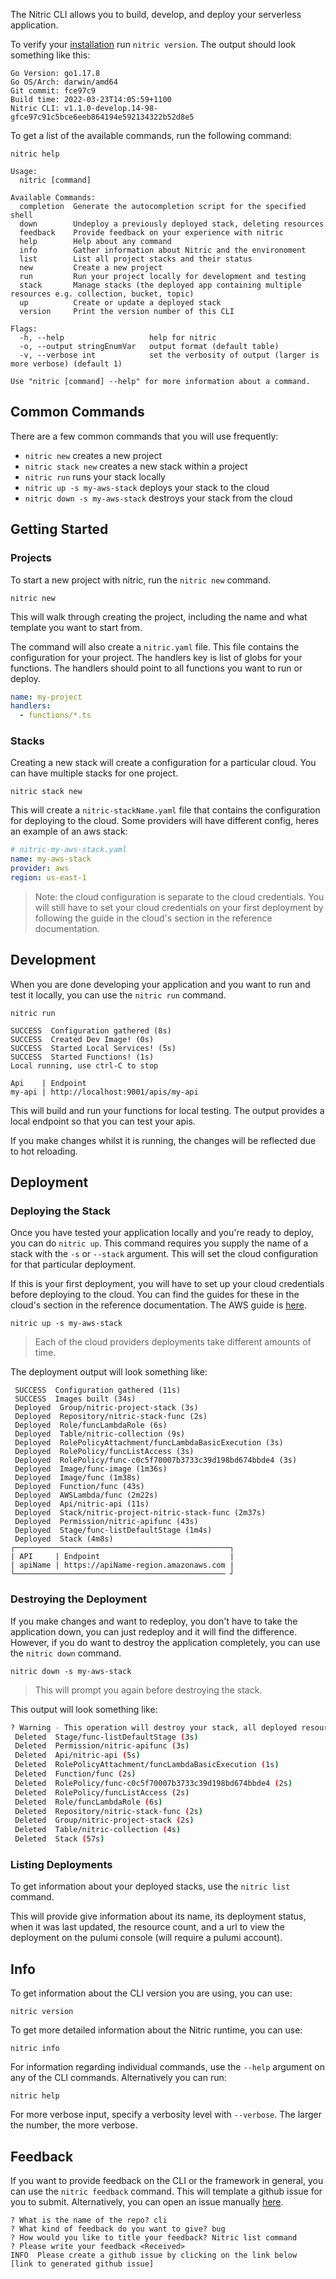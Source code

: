 The Nitric CLI allows you to build, develop, and deploy your serverless application.

To verify your [installation](/docs/installation) run `nitric version`. The output should look something like this:

```
Go Version: go1.17.8
Go OS/Arch: darwin/amd64
Git commit: fce97c9
Build time: 2022-03-23T14:05:59+1100
Nitric CLI: v1.1.0-develop.14-98-gfce97c91c5bce6eeb864194e592134322b52d8e5
```

To get a list of the available commands, run the following command:

```
nitric help

Usage:
  nitric [command]

Available Commands:
  completion  Generate the autocompletion script for the specified shell
  down        Undeploy a previously deployed stack, deleting resources
  feedback    Provide feedback on your experience with nitric
  help        Help about any command
  info        Gather information about Nitric and the environoment
  list        List all project stacks and their status
  new         Create a new project
  run         Run your project locally for development and testing
  stack       Manage stacks (the deployed app containing multiple resources e.g. collection, bucket, topic)
  up          Create or update a deployed stack
  version     Print the version number of this CLI

Flags:
  -h, --help                   help for nitric
  -o, --output stringEnumVar   output format (default table)
  -v, --verbose int            set the verbosity of output (larger is more verbose) (default 1)

Use "nitric [command] --help" for more information about a command.
```

## Common Commands

There are a few common commands that you will use frequently:

- `nitric new` creates a new project
- `nitric stack new` creates a new stack within a project
- `nitric run` runs your stack locally
- `nitric up -s my-aws-stack` deploys your stack to the cloud
- `nitric down -s my-aws-stack` destroys your stack from the cloud

## Getting Started

### Projects

To start a new project with nitric, run the `nitric new` command.

```
nitric new
```

This will walk through creating the project, including the name and what template you want to start from.

The command will also create a `nitric.yaml` file. This file contains the configuration for your project. The handlers key is list of globs for your functions. The handlers should point to all functions you want to run or deploy.

```yaml
name: my-project
handlers:
  - functions/*.ts
```

### Stacks

Creating a new stack will create a configuration for a particular cloud. You can have multiple stacks for one project.

```
nitric stack new
```

This will create a `nitric-stackName.yaml` file that contains the configuration for deploying to the cloud. Some providers will have different config, heres an example of an aws stack:

```yaml
# nitric-my-aws-stack.yaml
name: my-aws-stack
provider: aws
region: us-east-1
```

> Note: the cloud configuration is separate to the cloud credentials.
> You will still have to set your cloud credentials on your first deployment by following the guide in the cloud's section in the reference documentation.

## Development

When you are done developing your application and you want to run and test it locally, you can use the `nitric run` command.

```
nitric run

SUCCESS  Configuration gathered (8s)
SUCCESS  Created Dev Image! (0s)
SUCCESS  Started Local Services! (5s)
SUCCESS  Started Functions! (1s)
Local running, use ctrl-C to stop

Api    | Endpoint
my-api | http://localhost:9001/apis/my-api
```

This will build and run your functions for local testing. The output provides a local endpoint so that you can test your apis.

If you make changes whilst it is running, the changes will be reflected due to hot reloading.

## Deployment

### Deploying the Stack

Once you have tested your application locally and you're ready to deploy, you can do `nitric up`. This command requires you supply the name of a stack with the `-s` or `--stack` argument. This will set the cloud configuration for that particular deployment.

If this is your first deployment, you will have to set up your cloud credentials before deploying to the cloud. You can find the guides for these in the cloud's section in the reference documentation. The AWS guide is [here](/docs/reference/aws).

```
nitric up -s my-aws-stack
```

> Each of the cloud providers deployments take different amounts of time.

The deployment output will look something like:

```
 SUCCESS  Configuration gathered (11s)
 SUCCESS  Images built (34s)
 Deployed  Group/nitric-project-stack (3s)
 Deployed  Repository/nitric-stack-func (2s)
 Deployed  Role/funcLambdaRole (6s)
 Deployed  Table/nitric-collection (9s)
 Deployed  RolePolicyAttachment/funcLambdaBasicExecution (3s)
 Deployed  RolePolicy/funcListAccess (3s)
 Deployed  RolePolicy/func-c0c5f70007b3733c39d198bd674bbde4 (3s)
 Deployed  Image/func-image (1m36s)
 Deployed  Image/func (1m38s)
 Deployed  Function/func (43s)
 Deployed  AWSLambda/func (2m22s)
 Deployed  Api/nitric-api (11s)
 Deployed  Stack/nitric-project-nitric-stack-func (2m37s)
 Deployed  Permission/nitric-apifunc (43s)
 Deployed  Stage/func-listDefaultStage (1m4s)
 Deployed  Stack (4m8s)
┌────────────────────────────────────────────────┐
| API     | Endpoint                             |
| apiName | https://apiName-region.amazonaws.com |
└─────────────────────────────────────────────── ┘
```

### Destroying the Deployment

If you make changes and want to redeploy, you don't have to take the application down, you can just redeploy and it will find the difference. However, if you do want to destroy the application completely, you can use the `nitric down` command.

```
nitric down -s my-aws-stack
```

> This will prompt you again before destroying the stack.

This output will look something like:

```bash
? Warning - This operation will destroy your stack, all deployed resources will be removed. Are you sure you want to proceed? Yes
 Deleted  Stage/func-listDefaultStage (3s)
 Deleted  Permission/nitric-apifunc (3s)
 Deleted  Api/nitric-api (5s)
 Deleted  RolePolicyAttachment/funcLambdaBasicExecution (1s)
 Deleted  Function/func (2s)
 Deleted  RolePolicy/func-c0c5f70007b3733c39d198bd674bbde4 (2s)
 Deleted  RolePolicy/funcListAccess (2s)
 Deleted  Role/funcLambdaRole (6s)
 Deleted  Repository/nitric-stack-func (2s)
 Deleted  Group/nitric-project-stack (2s)
 Deleted  Table/nitric-collection (4s)
 Deleted  Stack (57s)
```

### Listing Deployments

To get information about your deployed stacks, use the `nitric list` command.

This will provide give information about its name, its deployment status, when it was last updated, the resource count, and a url to view the deployment on the pulumi console (will require a pulumi account).

## Info

To get information about the CLI version you are using, you can use:

```
nitric version
```

To get more detailed information about the Nitric runtime, you can use:

```
nitric info
```

For information regarding individual commands, use the `--help` argument on any of the CLI commands. Alternatively you can run:

```
nitric help
```

For more verbose input, specify a verbosity level with `--verbose`. The larger the number, the more verbose.

## Feedback

If you want to provide feedback on the CLI or the framework in general, you can use the `nitric feedback` command. This will template a github issue for you to submit. Alternatively, you can open an issue manually [here](https://github.com/nitrictech/cli/issues/new/choose).

```
? What is the name of the repo? cli
? What kind of feedback do you want to give? bug
? How would you like to title your feedback? Nitric list command
? Please write your feedback <Received>
INFO  Please create a github issue by clicking on the link below
[link to generated github issue]
```
